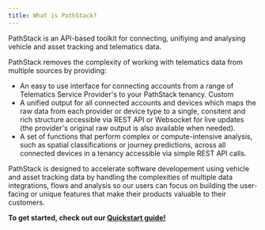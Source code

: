 ```yaml
---
title: What is PathStack?
---
```


PathStack is an API-based toolkit for connecting, unifiying and analysing vehicle and asset tracking and telematics data.

PathStack removes the complexity of working with telematics data from multiple sources by providing:
* An easy to use interface for connecting accounts from a range of Telematics Service Provider's to your PathStack tenancy. Custom
* A unified output for all connected accounts and devices which maps the raw data from each provider or device type to a single, consitent and rich structure accessible via REST API or Websocket for live updates (the provider's original raw output is also available when needed).
* A set of functions that perform complex or compute-intensive analysis, such as spatial classifications or journey predictions, across all connected devices in a tenancy accessible via simple REST API calls.

PathStack is designed to accelerate software developement using vehicle and asset tracking data by handling the complexities of multiple data integrations, flows and analysis so our users can focus on building the user-facing or unique features that make their products valuable to their customers.

**To get started, check out our [Quickstart guide!](/quickstart)**
